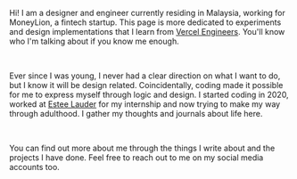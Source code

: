 Hi! I am a designer and engineer currently residing in Malaysia, working for MoneyLion, a fintech startup. This page is more dedicated to experiments and design implementations that I learn from [Vercel Engineers](https://front-alias.vercel.app/about#team). You'll know who I'm talking about if you know me enough.

<br />

Ever since I was young, I never had a clear direction on what I want to do, but I know it will be design related. Coincidentally, coding made it possible for me to express myself through logic and design. I started coding in 2020, worked at [Estee Lauder](https://www.elcompanies.com/en/news-and-media/newsroom/company-features/2021/elc-expand-its-technology) for my internship and now trying to make my way through adulthood. I gather my thoughts and journals about life here.

<br />

You can find out more about me through the things I write about and the projects I have done. Feel free to reach out to me on my social media accounts too.
